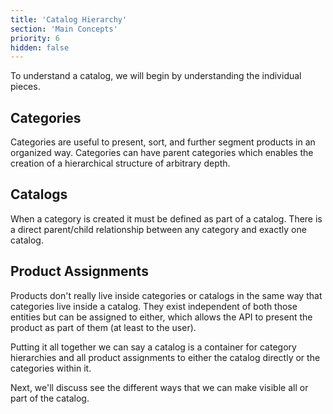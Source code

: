 ```yaml
---
title: 'Catalog Hierarchy'
section: 'Main Concepts'
priority: 6
hidden: false
---
```


To understand a catalog, we will begin by understanding the individual pieces.

## Categories

Categories are useful to present, sort, and further segment products in an organized way. Categories can have parent categories which enables the creation of a hierarchical structure of arbitrary depth.

<!-- ![TODO:add-graphic-of-category-hierarchy] -->

## Catalogs

When a category is created it must be defined as part of a catalog. There is a direct parent/child relationship between any category and exactly one catalog.

<!-- ![TODO:add-graphic-of-category-hierarchy-within-catalog] -->

## Product Assignments

Products don't really live inside categories or catalogs in the same way that categories live inside a catalog. They exist independent of both those entities but can be assigned to either, which allows the API to present the product as part of them (at least to the user).

<!-- ![TODO:add-graphic-of-category-hierarchy-within-catalog-with-product-assignments-products-existing-outside] -->

Putting it all together we can say a catalog is a container for category hierarchies and all product assignments to either the catalog directly or the categories within it.

Next, we'll discuss see the different ways that we can make visible all or part of the catalog.
